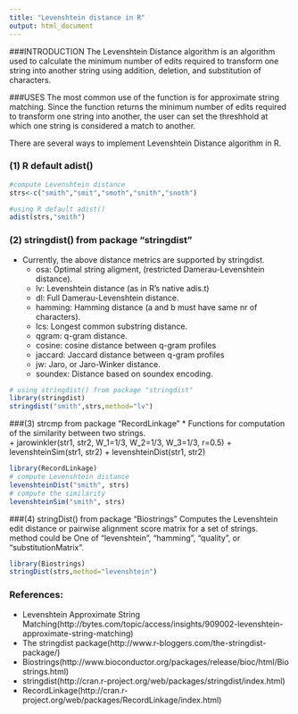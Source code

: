 ---
title: "Levenshtein distance in R"
output: html_document
---

###INTRODUCTION
The Levenshtein Distance algorithm is an algorithm used to calculate the minimum number of edits required to transform one string into another string using addition, deletion, and substitution of characters.

###USES
The most common use of the function is for approximate string matching. Since the function returns the minimum number of edits required to transform one string into another, the user can set the threshhold at which one string is considered a match to another.

There are several ways to implement Levenshtein Distance algorithm in R.


### (1) R default adist() 
```{r}
#compute Levenshtein distance
strs<-c("smith","smit","smoth","snith","snoth")

#using R default adist() 
adist(strs,"smith")
```

### (2) stringdist() from package "stringdist"
  * Currently, the above distance metrics are supported by stringdist.
      + osa: Optimal string aligment, (restricted Damerau-Levenshtein distance).
      + lv: Levenshtein distance (as in R’s native adis.t)
      + dl: Full Damerau-Levenshtein distance.
      + hamming: Hamming distance (a and b must have same nr of characters).
      + lcs: Longest common substring distance.
      + qgram: q-gram distance.
      + cosine: cosine distance between q-gram profiles
      + jaccard: Jaccard distance between q-gram profiles
      + jw: Jaro, or Jaro-Winker distance.
      + soundex: Distance based on soundex encoding.

```{r message=FALSE}
# using stringdist() from package "stringdist"
library(stringdist)
stringdist("smith",strs,method="lv")
```
###(3) strcmp from package "RecordLinkage"
* Functions for computation of the similarity between two strings. <br>
    + jarowinkler(str1, str2, W_1=1/3, W_2=1/3, W_3=1/3, r=0.5)
    + levenshteinSim(str1, str2)
    + levenshteinDist(str1, str2)

```{r message=FALSE}
library(RecordLinkage)
# compute Levenshtein distance
levenshteinDist("smith", strs)
# compute the similarity
levenshteinSim("smith", strs)
```

###(4) stringDist() from package "Biostrings"
Computes the Levenshtein edit distance or pairwise alignment score matrix for a set of strings.<br>
method could be One of "levenshtein", "hamming", "quality", or "substitutionMatrix".

```{r message=FALSE}
library(Biostrings)
stringDist(strs,method="levenshtein")
```

### References:
* Levenshtein Approximate String Matching(http://bytes.com/topic/access/insights/909002-levenshtein-approximate-string-matching)
* The stringdist package(http://www.r-bloggers.com/the-stringdist-package/)
* Biostrings(http://www.bioconductor.org/packages/release/bioc/html/Biostrings.html)
* stringdist(http://cran.r-project.org/web/packages/stringdist/index.html)
* RecordLinkage(http://cran.r-project.org/web/packages/RecordLinkage/index.html)

 


